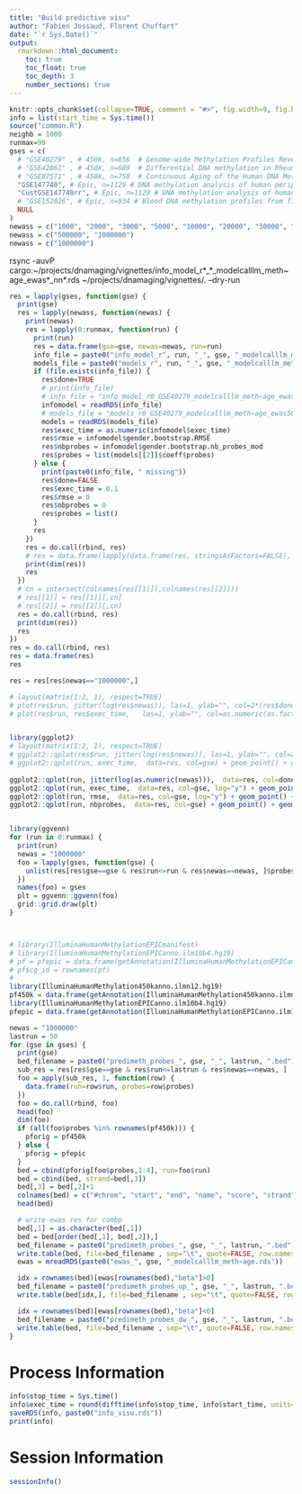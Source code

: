 ---
title: "Build predictive visu"
author: "Fabien Jossaud, Florent Chuffart"
date: "`r Sys.Date()`"
output: 
  rmarkdown::html_document:
    toc: true
    toc_float: true
    toc_depth: 3
    number_sections: true
---



```{r echo=FALSE}
knitr::opts_chunk$set(collapse=TRUE, comment = "#>", fig.width=9, fig.height=6, eval=TRUE, echo=FALSE, results="hide")
info = list(start_time = Sys.time())
source("common.R")
neighb = 1000
runmax=99
gses = c(
  # "GSE40279" , # 450k, n=656  # Genome-wide Methylation Profiles Reveal Quantitative Views of Human Aging Rates
  # "GSE42861" , # 450k, n=689  # Differential DNA methylation in Rheumatoid arthritis
  # "GSE87571" , # 450k, n=750  # Continuous Aging of the Human DNA Methylome Throughout the Human Lifespan
  "GSE147740", # Epic, n=1129 # DNA methylation analysis of human peripheral blood mononuclear cell collected in the AIRWAVE study
  "CustGSE147740rr", # Epic, n=1129 # DNA methylation analysis of human peripheral blood mononuclear cell collected in the AIRWAVE study
  # "GSE152026", # Epic, n=934 # Blood DNA methylation profiles from first episode psychosis patients and controls I
  NULL
)
newass = c("1000", "2000", "3000", "5000", "10000", "20000", "30000", "50000", "100000", "200000", "300000", "500000")
newass = c("500000", "1000000")
newass = c("1000000")
```

rsync -auvP cargo:~/projects/dnamaging/vignettes/info_model_r*_*_modelcalllm_meth~age_ewas*_nn*.rds ~/projects/dnamaging/vignettes/. --dry-run

```{r}
res = lapply(gses, function(gse) {
  print(gse)
  res = lapply(newass, function(newas) {
    print(newas)
    res = lapply(0:runmax, function(run) {
      print(run)
      res = data.frame(gse=gse, newas=newas, run=run)
      info_file = paste0("info_model_r", run, "_", gse, "_modelcalllm_meth~age_ewas", newas, "_nn", neighb, ".rds")
      models_file = paste0("models_r", run, "_", gse, "_modelcalllm_meth~age_ewas", newas, "_nn", neighb, ".rds")
      if (file.exists(info_file)) {
        res$done=TRUE
        # print(info_file)
        # info_file = "info_model_r0_GSE40279_modelcalllm_meth~age_ewas500000_nn1000.rds"
        infomodel = readRDS(info_file)
        # models_file = "models_r0_GSE40279_modelcalllm_meth~age_ewas500000_nn1000.rds"
        models = readRDS(models_file)
        res$exec_time = as.numeric(infomodel$exec_time)
        res$rmse = infomodel$gender.bootstrap.RMSE
        res$nbprobes = infomodel$gender.bootstrap.nb_probes_mod
        res$probes = list(models[[2]]$coeff$probes)
      } else {
        print(paste0(info_file, " missing"))
        res$done=FALSE
        res$exec_time = 0.1
        res$rmse = 0
        res$nbprobes = 0
        res$probes = list()
      }
      res
    })
    res = do.call(rbind, res)
    # res = data.frame(lapply(data.frame(res, stringsAsFactors=FALSE), unlist), stringsAsFactors=FALSE)
    print(dim(res))
    res
  })
  # cn = intersect(colnames(res[[1]]),colnames(res[[2]]))
  # res[[1]] = res[[1]][,cn]
  # res[[2]] = res[[2]][,cn]
  res = do.call(rbind, res)
  print(dim(res))
  res
})
res = do.call(rbind, res)
res = data.frame(res)
res

res = res[res$newas=="1000000",]

# layout(matrix(1:2, 1), respect=TRUE)
# plot(res$run, jitter(log(res$newas)), las=1, ylab="", col=2*(res$done+1))
# plot(res$run, res$exec_time,   las=1, ylab="", col=as.numeric(as.factor(res$gse)), log="y")


library(ggplot2)
# layout(matrix(1:2, 1), respect=TRUE)
# ggplot2::qplot(res$run, jitter(log(res$newas)), las=1, ylab="", col=2*(res$done+1))
# ggplot2::qplot(run, exec_time,  data=res, col=gse) + geom_point() + geom_line()
  
ggplot2::qplot(run, jitter(log(as.numeric(newas))),  data=res, col=done) + geom_point() + geom_line(aes(group=interaction(newas,gse)))
ggplot2::qplot(run, exec_time,  data=res, col=gse, log="y") + geom_point() + geom_line(aes(group=interaction(newas,gse)))
ggplot2::qplot(run, rmse,  data=res, col=gse, log="y") + geom_point() + geom_line(aes(group=interaction(newas,gse)))
ggplot2::qplot(run, nbprobes,  data=res, col=gse) + geom_point() + geom_line(aes(group=interaction(newas,gse)))



```


```{r, results="verbatim"}
library(ggvenn)
for (run in 0:runmax) {
  print(run)
  newas = "1000000"
  foo = lapply(gses, function(gse) {
    unlist(res[res$gse==gse & res$run<=run & res$newas==newas, ]$probes)
  })
  names(foo) = gses
  plt = ggvenn::ggvenn(foo)
  grid::grid.draw(plt)
}



# library(IlluminaHumanMethylationEPICmanifest)
# library(IlluminaHumanMethylationEPICanno.ilm10b4.hg19)
# pf = pfepic = data.frame(getAnnotation(IlluminaHumanMethylationEPICanno.ilm10b4.hg19))
# pf$cg_id = rownames(pf)
#
library(IlluminaHumanMethylation450kanno.ilmn12.hg19)
pf450k = data.frame(getAnnotation(IlluminaHumanMethylation450kanno.ilmn12.hg19))
library(IlluminaHumanMethylationEPICanno.ilm10b4.hg19)
pfepic = data.frame(getAnnotation(IlluminaHumanMethylationEPICanno.ilm10b4.hg19))

newas = "1000000"
lastrun = 50
for (gse in gses) {
  print(gse)
  bed_filename = paste0("predimeth_probes_", gse, "_", lastrun, ".bed")
  sub_res = res[res$gse==gse & res$run<=lastrun & res$newas==newas, ]
  foo = apply(sub_res, 1, function(row) {
    data.frame(run=row$run, probes=row$probes)
  })
  foo = do.call(rbind, foo)
  head(foo)
  dim(foo)
  if (all(foo$probes %in% rownames(pf450k))) {
    pforig = pf450k
  } else {
    pforig = pfepic  
  }   
  bed = cbind(pforig[foo$probes,1:4], run=foo$run)
  bed = cbind(bed, strand=bed[,3])
  bed[,3] = bed[,2]+1
  colnames(bed) = c("#chrom", "start", "end", "name", "score", "strand")
  head(bed)

  # write ewas res for combp
  bed[,1] = as.character(bed[,1])
  bed = bed[order(bed[,1], bed[,2]),]
  bed_filename = paste0("predimeth_probes_", gse, "_", lastrun, ".bed")
  write.table(bed, file=bed_filename , sep="\t", quote=FALSE, row.names=FALSE, col.names=TRUE)
  ewas = mreadRDS(paste0("ewas_", gse, "_modelcalllm_meth~age.rds"))

  idx = rownames(bed)[ewas[rownames(bed),"beta"]>0]
  bed_filename = paste0("predimeth_probes_up_", gse, "_", lastrun, ".bed")
  write.table(bed[idx,], file=bed_filename , sep="\t", quote=FALSE, row.names=FALSE, col.names=TRUE)

  idx = rownames(bed)[ewas[rownames(bed),"beta"]<0]
  bed_filename = paste0("predimeth_probes_dw_", gse, "_", lastrun, ".bed")
  write.table(bed, file=bed_filename , sep="\t", quote=FALSE, row.names=FALSE, col.names=TRUE)
}
```



# Process Information 

```{r, results="verbatim"}
info$stop_time = Sys.time()
info$exec_time = round(difftime(info$stop_time, info$start_time, units="mins"),1)
saveRDS(info, paste0("info_visu.rds"))
print(info)
```
# Session Information

```{r, results="verbatim"}
sessionInfo()
```

